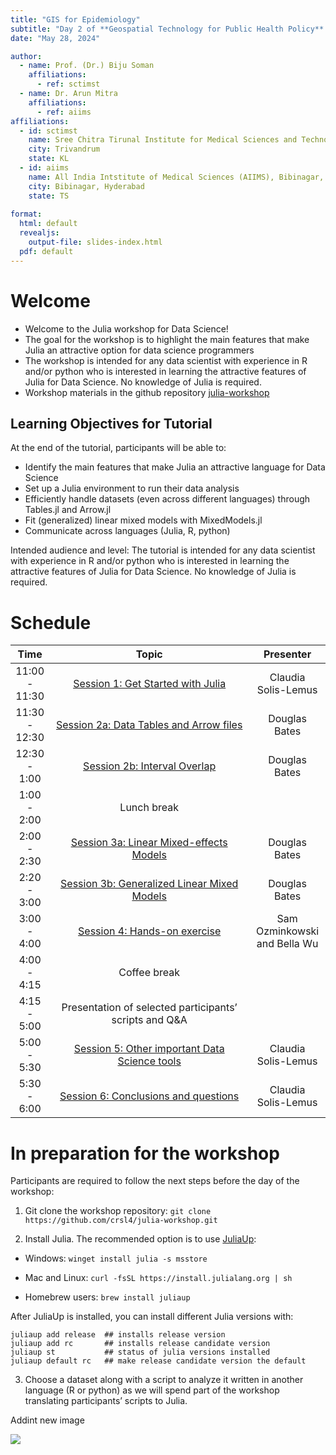 ```yaml
---
title: "GIS for Epidemiology"
subtitle: "Day 2 of **Geospatial Technology for Public Health Policy** Workshop <br>*May 27--29, 2024 --- GISE Hub, IIT Bombay<br>\\@Central University Gujarat (CUG), Gandhinagar*" 
date: "May 28, 2024"

author:
  - name: Prof. (Dr.) Biju Soman
    affiliations:
      - ref: sctimst
  - name: Dr. Arun Mitra
    affiliations:
      - ref: aiims
affiliations:
  - id: sctimst
    name: Sree Chitra Tirunal Institute for Medical Sciences and Technology (SCTIMST), Trivandrum
    city: Trivandrum
    state: KL
  - id: aiims
    name: All India Intstitute of Medical Sciences (AIIMS), Bibinagar, Hyderabad
    city: Bibinagar, Hyderabad
    state: TS
    
format: 
  html: default
  revealjs: 
    output-file: slides-index.html
  pdf: default
---
```


# Welcome

  - Welcome to the Julia workshop for Data Science!
  - The goal for the workshop is to highlight the main features that make Julia an attractive option for data science programmers
  - The workshop is intended for any data scientist with experience in R and/or python who is interested in learning the attractive features of Julia for Data Science. No knowledge of Julia is required.
  - Workshop materials in the github repository [julia-workshop](https://github.com/crsl4/julia-workshop)

## Learning Objectives for Tutorial

At the end of the tutorial, participants will be able to:

  - Identify the main features that make Julia an attractive language for Data Science
  - Set up a Julia environment to run their data analysis
  - Efficiently handle datasets (even across different languages) through Tables.jl and Arrow.jl
  - Fit (generalized) linear mixed models with MixedModels.jl
  - Communicate across languages (Julia, R, python)

Intended audience and level:
The tutorial is intended for any data scientist with experience in R and/or python who is interested in learning the attractive features of Julia for Data Science. No knowledge of Julia is required.

# Schedule

| Time          | Topic                                                                         | Presenter                    |
|:-------------:|:-----------------------------------------------------------------------------:|:----------------------------:|
| 11:00 - 11:30 | [Session 1: Get Started with Julia](session1-get-started.qmd)                 | Claudia Solis-Lemus          |
| 11:30 - 12:30 | [Session 2a: Data Tables and Arrow files](session2a-tables-and-arrow.qmd)     | Douglas Bates                |
| 12:30 - 1:00  | [Session 2b: Interval Overlap](session2b-interval-overlap.qmd)                | Douglas Bates                |
| 1:00 - 2:00   | Lunch break                                                                   |                              |
| 2:00 - 2:30   | [Session 3a: Linear Mixed-effects Models](session3a-linear-mixed-effects.qmd) | Douglas Bates                |
| 2:20 - 3:00   | [Session 3b: Generalized Linear Mixed Models](session3b-glmm.qmd)             | Douglas Bates                |
| 3:00 - 4:00   | [Session 4: Hands-on exercise](session4-exercise.qmd)                         | Sam Ozminkowski and Bella Wu |
| 4:00 - 4:15   | Coffee break                                                                  |                              |
| 4:15 - 5:00   | Presentation of selected participants' scripts and Q&A                        |                              |
| 5:00 - 5:30   | [Session 5: Other important Data Science tools](session5-other-tools.qmd)     | Claudia Solis-Lemus          |
| 5:30 - 6:00   | [Session 6: Conclusions and questions](session6-conclusions.qmd)              | Claudia Solis-Lemus          |

# In preparation for the workshop

Participants are required to follow the next steps before the day of the workshop:

 1. Git clone the workshop repository: `git clone https://github.com/crsl4/julia-workshop.git`

 2. Install Julia. The recommended option is to use [JuliaUp](https://github.com/JuliaLang/juliaup):

  - Windows: `winget install julia -s msstore`

  - Mac and Linux: `curl -fsSL https://install.julialang.org | sh`
  - Homebrew users: `brew install juliaup`

After JuliaUp is installed, you can install different Julia versions with:

```shell
juliaup add release  ## installs release version
juliaup add rc       ## installs release candidate version
juliaup st           ## status of julia versions installed
juliaup default rc   ## make release candidate version the default
```

 3. Choose a dataset along with a script to analyze it written in another language (R or python) as we will spend part of the workshop translating participants' scripts to Julia.
 
 Addint new image
 
 
 ![](images/logo.png)